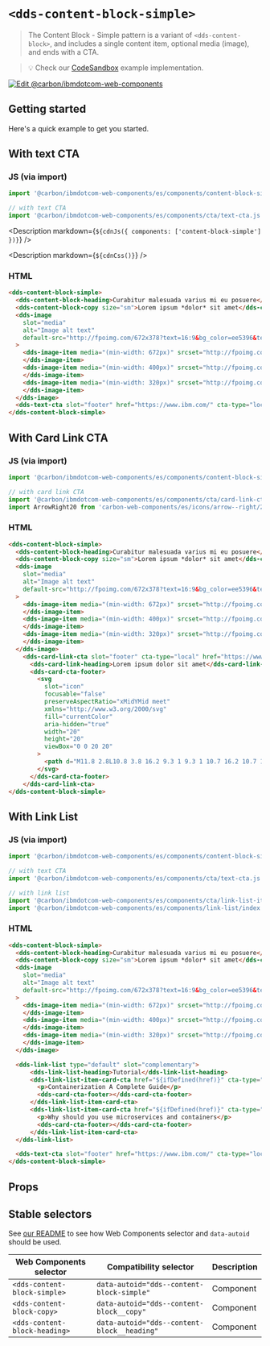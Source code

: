 



# `<dds-content-block-simple>`

> The Content Block - Simple pattern is a variant of `<dds-content-block>`, and
> includes a single content item, optional media (image), and ends with a CTA.

> 💡 Check our
> [CodeSandbox](https://githubbox.com/carbon-design-system/carbon-for-ibm-dotcom/tree/main/packages/web-components/examples/codesandbox/components/content-block-simple)
> example implementation.

[![Edit @carbon/ibmdotcom-web-components](https://codesandbox.io/static/img/play-codesandbox.svg)](https://githubbox.com/carbon-design-system/carbon-for-ibm-dotcom/tree/main/packages/web-components/examples/codesandbox/components/content-block-simple)

## Getting started

Here's a quick example to get you started.

## With text CTA

### JS (via import)

```javascript
import '@carbon/ibmdotcom-web-components/es/components/content-block-simple/index.js';

// with text CTA
import '@carbon/ibmdotcom-web-components/es/components/cta/text-cta.js';
```

<Description markdown={`${cdnJs({ components: ['content-block-simple'] })}`} />

<Description markdown={`${cdnCss()}`} />

### HTML

```html
<dds-content-block-simple>
  <dds-content-block-heading>Curabitur malesuada varius mi eu posuere</dds-content-block-heading>
  <dds-content-block-copy size="sm">Lorem ipsum *dolor* sit amet</dds-content-block-copy>
  <dds-image
    slot="media"
    alt="Image alt text"
    default-src="http://fpoimg.com/672x378?text=16:9&bg_color=ee5396&text_color=161616"
  >
    <dds-image-item media="(min-width: 672px)" srcset="http://fpoimg.com/672x378?text=16:9&bg_color=ee5396&text_color=161616">
    </dds-image-item>
    <dds-image-item media="(min-width: 400px)" srcset="http://fpoimg.com/400x225?text=16:9&bg_color=ee5396&text_color=161616">
    </dds-image-item>
    <dds-image-item media="(min-width: 320px)" srcset="http://fpoimg.com/672x672?text=16:9&bg_color=ee5396&text_color=161616">
    </dds-image-item>
  </dds-image>
  <dds-text-cta slot="footer" href="https://www.ibm.com/" cta-type="local">Lorem ipsum dolor sit amet</dds-text-cta>
</dds-content-block-simple>
```

## With Card Link CTA

### JS (via import)

```javascript
import '@carbon/ibmdotcom-web-components/es/components/content-block-simple/index.js';

// with card link CTA
import '@carbon/ibmdotcom-web-components/es/components/cta/card-link-cta.js';
import ArrowRight20 from 'carbon-web-components/es/icons/arrow--right/20.js';
```

### HTML

```html
<dds-content-block-simple>
  <dds-content-block-heading>Curabitur malesuada varius mi eu posuere</dds-content-block-heading>
  <dds-content-block-copy size="sm">Lorem ipsum *dolor* sit amet</dds-content-block-copy>
  <dds-image
    slot="media"
    alt="Image alt text"
    default-src="http://fpoimg.com/672x378?text=16:9&bg_color=ee5396&text_color=161616"
  >
    <dds-image-item media="(min-width: 672px)" srcset="http://fpoimg.com/672x378?text=16:9&bg_color=ee5396&text_color=161616">
    </dds-image-item>
    <dds-image-item media="(min-width: 400px)" srcset="http://fpoimg.com/400x225?text=16:9&bg_color=ee5396&text_color=161616">
    </dds-image-item>
    <dds-image-item media="(min-width: 320px)" srcset="http://fpoimg.com/672x672?text=16:9&bg_color=ee5396&text_color=161616">
    </dds-image-item>
  </dds-image>
    <dds-card-link-cta slot="footer" cta-type="local" href="https://www.ibm.com/">
      <dds-card-link-heading>Lorem ipsum dolor sit amet</dds-card-link-heading>
      <dds-card-cta-footer>
        <svg
          slot="icon"
          focusable="false"
          preserveAspectRatio="xMidYMid meet"
          xmlns="http://www.w3.org/2000/svg"
          fill="currentColor"
          aria-hidden="true"
          width="20"
          height="20"
          viewBox="0 0 20 20"
        >
          <path d="M11.8 2.8L10.8 3.8 16.2 9.3 1 9.3 1 10.7 16.2 10.7 10.8 16.2 11.8 17.2 19 10z"></path>
        </svg>
      </dds-card-cta-footer>
    </dds-card-link-cta>
</dds-content-block-simple>
```

## With Link List

### JS (via import)

```javascript
import '@carbon/ibmdotcom-web-components/es/components/content-block-simple/index.js';

// with text CTA
import '@carbon/ibmdotcom-web-components/es/components/cta/text-cta.js';

// with link list
import '@carbon/ibmdotcom-web-components/es/components/cta/link-list-item-card-cta.js';
import '@carbon/ibmdotcom-web-components/es/components/link-list/index';
```

### HTML

```html
<dds-content-block-simple>
  <dds-content-block-heading>Curabitur malesuada varius mi eu posuere</dds-content-block-heading>
  <dds-content-block-copy size="sm">Lorem ipsum *dolor* sit amet</dds-content-block-copy>
  <dds-image
    slot="media"
    alt="Image alt text"
    default-src="http://fpoimg.com/672x378?text=16:9&bg_color=ee5396&text_color=161616"
  >
    <dds-image-item media="(min-width: 672px)" srcset="http://fpoimg.com/672x378?text=16:9&bg_color=ee5396&text_color=161616">
    </dds-image-item>
    <dds-image-item media="(min-width: 400px)" srcset="http://fpoimg.com/400x225?text=16:9&bg_color=ee5396&text_color=161616">
    </dds-image-item>
    <dds-image-item media="(min-width: 320px)" srcset="http://fpoimg.com/672x672?text=16:9&bg_color=ee5396&text_color=161616">
    </dds-image-item>
  </dds-image>

  <dds-link-list type="default" slot="complementary">
      <dds-link-list-heading>Tutorial</dds-link-list-heading>
      <dds-link-list-item-card-cta href="${ifDefined(href)}" cta-type="local">
        <p>Containerization A Complete Guide</p>
        <dds-card-cta-footer></dds-card-cta-footer>
      </dds-link-list-item-card-cta>
      <dds-link-list-item-card-cta href="${ifDefined(href)}" cta-type="external">
        <p>Why should you use microservices and containers</p>
        <dds-card-cta-footer></dds-card-cta-footer>
      </dds-link-list-item-card-cta>
  </dds-link-list>

  <dds-text-cta slot="footer" href="https://www.ibm.com/" cta-type="local">Lorem ipsum dolor sit amet</dds-text-cta>
</dds-content-block-simple>
```

## Props

<Props of="dds-content-block-simple" />
<Description markdown={markdownContents} />

## Stable selectors

See [our README](https://github.com/carbon-design-system/carbon-for-ibm-dotcom/tree/main/packages/web-components#stable-selectors-for-analytics-and-integratione2e-testing-in-web-components) to see how Web Components selector and `data-autoid` should be used.

| Web Components selector       | Compatibility selector                      | Description |
| ----------------------------- | ------------------------------------------- | ----------- |
| `<dds-content-block-simple>`  | `data-autoid="dds--content-block-simple"`   | Component   |
| `<dds-content-block-copy>`    | `data-autoid="dds--content-block__copy"`    | Component   |
| `<dds-content-block-heading>` | `data-autoid="dds--content-block__heading"` | Component   |

<Description markdown={contributing} />
